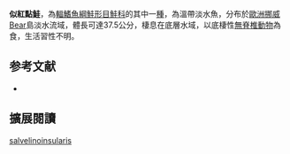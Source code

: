 {{NoteTA|G1=LS}}
{{Speciesbox
| name = 似紅點鮭
| image = 
| image_width = 250px
| status = NE
| status_system = IUCN3.1
| genus = Salvelinus
| species = salvelinoinsularis
| authority = [[Lönnberg|Lönnberg]], 1900
| synonyms = *''Salmo salvelinoinsularis '',Lönnberg, 1900 
}}

'''似紅點鮭'''，為[[輻鰭魚綱|輻鰭魚綱]][[鮭形目|鮭形目]][[鮭科|鮭科]]的其中一[[種|種]]，為溫帶淡水魚，分布於[[歐洲|歐洲]][[挪威|挪威]]Bear島淡水流域，體長可達37.5公分，棲息在底層水域，以底棲性[[無脊椎動物|無脊椎動物]]為食，生活習性不明。

==参考文献==
*{{FishBase_species|genus=Salvelinus|species=salvelinoinsularis|year=2015|month=10}}
== 擴展閱讀 ==
{{refbegin}}
{{wikispecies-inline|Salvelinus salvelinoinsularis|似紅點鮭}}
{{refend}}
{{Taxonbar|from=Q5569002}}

[[Category:紅點鮭屬|salvelinoinsularis]]